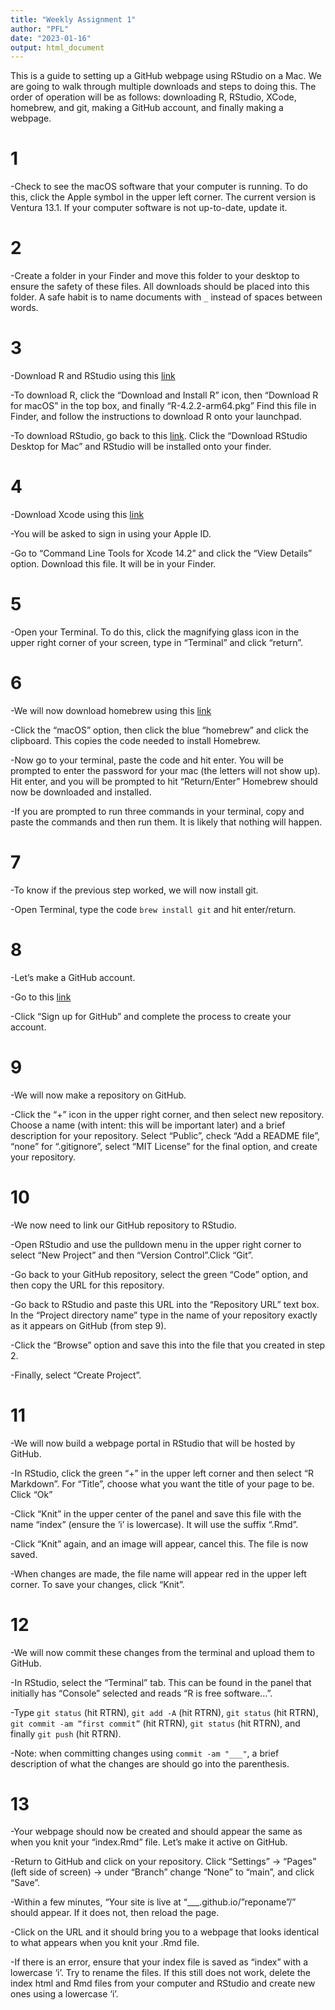 ```yaml
---
title: "Weekly Assignment 1"
author: "PFL"
date: "2023-01-16"
output: html_document
---
```


This is a guide to setting up a GitHub webpage using RStudio on a Mac. We are going to walk through multiple downloads and steps to doing this. The order of operation will be as follows: downloading R, RStudio, XCode, homebrew, and git, making a GitHub account, and finally making a webpage. 

# 1 
  -Check to see the macOS software that your computer is running. To do this, click the Apple symbol in the upper left corner. The current version is Ventura 13.1. If your computer software is not up-to-date, update it. 
  
# 2   
  -Create a folder in your Finder and move this folder to your desktop to ensure the safety of these files. All downloads should be placed into this folder. A safe habit is to name documents with `_` instead of spaces between words. 
  
# 3  
  -Download R and RStudio using this [link](https://posit.co/download/rstudio-desktop/)
  
  -To download R, click the “Download and Install R” icon, then “Download R for macOS” in the top box, and finally “R-4.2.2-arm64.pkg”  Find this file in Finder, and follow the instructions to download R onto your launchpad.
  
  -To download RStudio, go back to this [link](https://posit.co/download/rstudio-desktop/). Click the “Download RStudio Desktop for Mac” and RStudio will be installed onto your finder. 
  
# 4  
  -Download Xcode using this [link](https://developer.apple.com/download/all/)  
  
  -You will be asked to sign in using your Apple ID.
  
  -Go to “Command Line Tools for Xcode 14.2” and click the “View Details” option. Download this file. It will be in your Finder. 
  
  
# 5  
  -Open your Terminal. To do this, click the magnifying glass icon in the upper right corner of your screen, type in “Terminal” and click "return". 
  
# 6  
  -We will now download homebrew using this [link](https://git-scm.com/downloads)
  
  -Click the “macOS” option, then click the blue “homebrew” and click the clipboard. This copies the code needed to install Homebrew.

  -Now go to your terminal, paste the code and hit enter. You will be prompted to enter the password for your mac (the letters will not show up). Hit enter, and you will be prompted to hit “Return/Enter” Homebrew should now be downloaded and installed.
  
  -If you are prompted to run three commands in your terminal, copy and paste the commands and then run them. It is likely that nothing will happen. 
  
# 7  
  -To know if the previous step worked, we will now install git.

  -Open Terminal, type the code `brew install git` and hit enter/return.
  
# 8  
  -Let’s make a GitHub account.

  -Go to this [link](https://github.com/) 

  -Click “Sign up for GitHub” and complete the process to create your account. 
  
# 9  
  -We will now make a repository on GitHub. 
  
  -Click the “+” icon in the upper right corner, and then select new repository. Choose a name (with intent: this will be important later) and a brief description for your repository. Select “Public”, check “Add a README file”, “none” for “.gitignore”, select “MIT License” for the final option, and create your repository. 
  
# 10  
  -We now need to link our GitHub repository to RStudio. 

  -Open RStudio and use the pulldown menu in the upper right corner to select “New Project” and then “Version Control”.Click “Git”.
  
  -Go back to your GitHub repository, select the green “Code” option, and then copy the URL for this repository.
  
  -Go back to RStudio and paste this URL into the “Repository URL” text box. In the “Project directory name” type in the name of your repository exactly as it appears on GitHub (from step 9). 
  
  -Click the “Browse” option and save this into the file that you created in step 2. 
  
  -Finally, select “Create Project”.

# 11  
  -We will now build a webpage portal in RStudio that will be hosted by GitHub. 

  -In RStudio, click the green “+” in the upper left corner and then select “R Markdown”. For “Title”, choose what you want the title of your page to be. Click “Ok”
  
  -Click “Knit” in the upper center of the panel and save this file with the name “index” (ensure the ‘i’ is lowercase). It will use the suffix “.Rmd”. 
  
  -Click “Knit” again, and an image will appear, cancel this. The file is now saved. 
  
  -When changes are made, the file name will appear red in the upper left corner. To save your changes, click “Knit”. 

# 12  
  -We will now commit these changes from the terminal and upload them to GitHub. 
  
  -In RStudio, select the "Terminal" tab. This can be found in the panel that initially has “Console” selected and reads “R is free software…”. 

  -Type `git status` (hit RTRN), `git add -A` (hit RTRN), `git status` (hit RTRN), `git commit -am “first commit”` (hit RTRN), `git status` (hit RTRN), and finally `git push` (hit RTRN). 
  
  -Note: when committing changes using `commit -am "___"`, a brief description of what the changes are should go into the parenthesis. 
  
# 13  
  -Your webpage should now be created and should appear the same as when you knit your “index.Rmd” file. Let's make it active on GitHub.

  -Return to GitHub and click on your repository. Click “Settings” → “Pages” (left side of screen) → under “Branch” change “None” to “main”, and click “Save”. 
  
  -Within a few minutes, “Your site is live at “___.github.io/”reponame”/” should appear. If it does not, then reload the page. 
  
  -Click on the URL and it should bring you to a webpage that looks identical to what appears when you knit your .Rmd file. 
  
  -If there is an error, ensure that your index file is saved as “index” with a lowercase ‘i’. Try to rename the files. If this still does not work, delete the index html and Rmd files from your computer and RStudio and create new ones using a lowercase ‘i’. 
